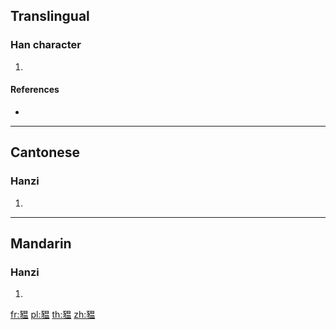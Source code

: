 {{character info/new}}
==Translingual==

===Han character===
{{Han char|rn=152|rad=豕|as=10|sn=17|four=16217|canj=MOABT,MOWOT}}

# {{defn|Han|sort=豕10}}

====References====
* {{Han ref|kx=1198.140|dkj=36445|dj=1661.020|hdz=63619.010|uh=8C71|ud=35953|bh=EEB4|bd=61108}}

----

==Cantonese==

===Hanzi===
{{yue-hanzi|jyut=wan1|y=wan1}}

# {{defn|lang=yue|sort=豕10}}

----

==Mandarin==

===Hanzi===
{{cmn-hanzi|pin=[[wēn]] ([[wen1]]), [[yuán]] ([[yuan2]])|wg=wen<sup>1</sup>, yüan<sup>2</sup>}}

# {{defn|lang=cmn|sort=豕10}}

[[fr:豱]]
[[pl:豱]]
[[th:豱]]
[[zh:豱]]